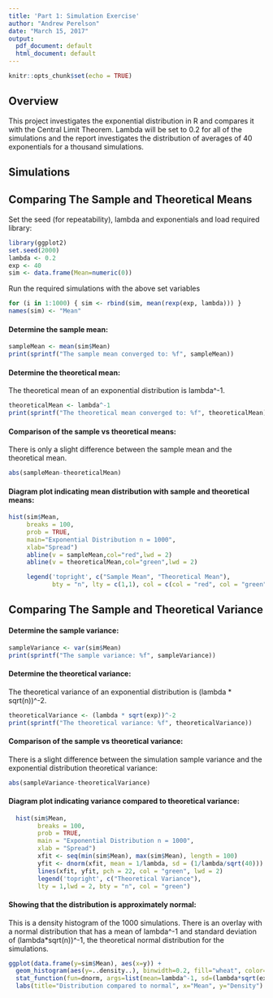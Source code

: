 ```yaml
---
title: 'Part 1: Simulation Exercise'
author: "Andrew Perelson"
date: "March 15, 2017"
output:
  pdf_document: default
  html_document: default
---
```


```r
knitr::opts_chunk$set(echo = TRUE)
```

## Overview

This project investigates the exponential distribution in R and compares it with the Central Limit Theorem. Lambda will be set to 0.2 for all of the simulations and the report investigates the distribution of averages of 40 exponentials for a thousand simulations.

## Simulations

## Comparing The Sample and Theoretical Means

Set the seed (for repeatability), lambda and exponentials and load required 
library:

```r
library(ggplot2)
set.seed(2000)
lambda <- 0.2
exp <- 40
sim <- data.frame(Mean=numeric(0))
```

Run the required simulations with the above set variables

```r
for (i in 1:1000) { sim <- rbind(sim, mean(rexp(exp, lambda))) }
names(sim) <- "Mean"
```

#### Determine the sample mean:

```r
sampleMean <- mean(sim$Mean)
print(sprintf("The sample mean converged to: %f", sampleMean))
```

#### Determine the theoretical mean:
The theoretical mean of an exponential distribution is lambda^-1.

```r
theoreticalMean <- lambda^-1
print(sprintf("The theoretical mean converged to: %f", theoreticalMean))
```

#### Comparison of the sample vs theoretical means:
There is only a slight difference between the sample mean and the theoretical mean.

```r
abs(sampleMean-theoreticalMean)
```

#### Diagram plot indicating mean distribution with sample and theoretical means:

```r
hist(sim$Mean, 
     breaks = 100, 
     prob = TRUE, 
     main="Exponential Distribution n = 1000", 
     xlab="Spread")
     abline(v = sampleMean,col="red",lwd = 2)
     abline(v = theoreticalMean,col="green",lwd = 2)

     legend('topright', c("Sample Mean", "Theoretical Mean"), 
            bty = "n", lty = c(1,1), col = c(col = "red", col = "green"))
```
                
## Comparing The Sample and Theoretical Variance
#### Determine the sample variance:

```r
sampleVariance <- var(sim$Mean)
print(sprintf("The sample variance: %f", sampleVariance))
```

#### Determine the theoretical variance:
The theoretical variance of an exponential distribution is (lambda * sqrt(n))^-2.

```r
theoreticalVariance <- (lambda * sqrt(exp))^-2
print(sprintf("The theoretical variance: %f", theoreticalVariance))
```

#### Comparison of the sample vs theoretical variance:

There is a slight difference between the simulation sample variance and the 
exponential distribution theoretical variance:

```r
abs(sampleVariance-theoreticalVariance)
```

#### Diagram plot indicating variance compared to theoretical variance:
```r
  hist(sim$Mean, 
        breaks = 100, 
        prob = TRUE, 
        main = "Exponential Distribution n = 1000", 
        xlab = "Spread")
        xfit <- seq(min(sim$Mean), max(sim$Mean), length = 100)
        yfit <- dnorm(xfit, mean = 1/lambda, sd = (1/lambda/sqrt(40)))
        lines(xfit, yfit, pch = 22, col = "green", lwd = 2)
        legend('topright', c("Theoretical Variance"), 
        lty = 1,lwd = 2, bty = "n", col = "green")
```

#### Showing that the distribution is approximately normal:
This is a density histogram of the 1000 simulations. There is an overlay with a 
normal distribution that has a mean of lambda^-1 and standard deviation of 
(lambda*sqrt(n))^-1, the theoretical normal distribution for the simulations.

```r
ggplot(data.frame(y=sim$Mean), aes(x=y)) + 
  geom_histogram(aes(y=..density..), binwidth=0.2, fill="wheat", color="black") +
  stat_function(fun=dnorm, args=list(mean=lambda^-1, sd=(lambda*sqrt(exp))^-1)) +
  labs(title="Distribution compared to normal", x="Mean", y="Density")
```



